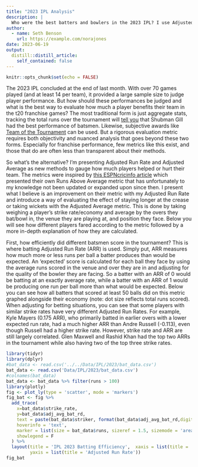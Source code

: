 ```yaml
---
title: "2023 IPL Analysis"
description: |
  Who were the best batters and bowlers in the 2023 IPL? I use Adjusted Run Rate and Adjusted Average to examine the season performances.
author:
  - name: Seth Benson
    url: https://example.com/norajones
date: 2023-06-19
output:
  distill::distill_article:
    self_contained: false
---
```



```r
knitr::opts_chunk$set(echo = FALSE)
```


The 2023 IPL concluded at the end of last month. With over 70 games played (and at least 14 per team), it provided a large sample size to judge player performance. But how should these performances be judged and what is the best way to evaluate how much a player benefits their team in the t20 franchise games? The most traditional form is just aggregate stats, tracking the total runs over the tournament will [tell you](https://www.crictracker.com/ipl-orange-cap/) that Shubman Gill had the best performance of batsmen. Likewise, subjective awards like [Team of the Tournament](https://www.espncricinfo.com/story/ipl-2023-team-of-tournament-shubman-gill-suryakumar-yadav-mohammed-shami-ravindra-jadeja-in-the-mix-1379113) can be used. But a rigorous evaluation metric requires both objectivity and nuanced analysis that goes beyond these two forms. Especially for franchise performance, few metrics like this exist, and those that do are often less than transparent about their methods.  

So what's the alternative? I'm presenting Adjusted Run Rate and Adjusted Average as new methods to gauge how much players helped or hurt their team. The metrics were inspired by [this ESPNcricinfo article](https://www.espncricinfo.com/story/ipl-2020-how-many-wins-do-the-top-players-contribute-to-their-team-in-an-ipl-season-1236781) which presented their own Runs Above Average metric that has unfortunately to my knowledge not been updated or expanded upon since then. I present what I believe is an improvement on their metric with my Adjusted Run Rate and introduce a way of evaluating the effect of staying longer at the crease or taking wickets with the Adjusted Average metric. This is done by taking weighing a player's strike rate/economy and average by the overs they bat/bowl in, the venue they are playing at, and position they face. Below you will see how different players fared according to the metric followed by a more in-depth explanation of how they are calculated.

First, how efficiently did different batsmen score in the tournament? This is where batting Adjusted Run Rate (ARR) is used. Simply put, ARR measures how much more or less runs per ball a batter produces than would be expected. An 'expected' score is calculated for each ball they face by using the average runs scored in the venue and over they are in and adjusting for the quality of the bowler they are facing. So a batter with an ARR of 0 would be batting at an exactly average rate, while a batter with an ARR of 1 would be producing one run per ball more than what would be expected. Below you can see how all batters that scored at least 50 balls did on this metric graphed alongside their economy (note: dot size reflects total runs scored). When adjusting for betting situations, you can see that some players with similar strike rates have very different Adjusted Run Rates. For example, Kyle Mayers (0.175 ARR), who primarily batted in earlier overs with a lower expected run rate, had a much higher ARR than Andre Russell (-0.113), even though Russell had a higher strike rate. However, strike rate and ARR are still largely correlated. Glen Maxwell and Rashid Khan had the top two ARRs in the tournament while also having two of the top three strike rates.

```r
library(tidyr)
library(dplyr)
#bat_data <- read.csv('../../Data/IPL/2023/bat_data.csv')
bat_data <- read.csv('Data/IPL/2023/bat_data.csv')
#colnames(bat_data)
bat_data <- bat_data %>% filter(runs > 100)
library(plotly)
fig <- plot_ly(type = 'scatter', mode = 'markers') 
fig_bat <- fig %>%
  add_trace(
    x=bat_data$strike_rate, 
    y=bat_data$adj_avg_bat_rd,
    text = paste(bat_data$striker, format(bat_data$adj_avg_bat_rd,digits=3)),
    hoverinfo = 'text',
    marker = list(size = bat_data$runs, sizeref = 1.5, sizemode = 'area', color='blue'),
    showlegend = F
  ) %>%
  layout(title = 'IPL 2023 Batting Efficiency',  xaxis = list(title = 'Economy'), 
         yaxis = list(title = 'Adjusted Run Rate'))
fig_bat
```